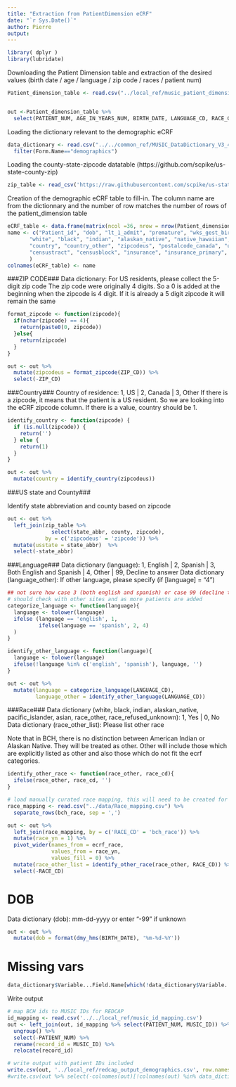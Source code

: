 ```yaml
---
title: "Extraction from PatientDimension eCRF"
date: "`r Sys.Date()`"
author: Pierre
output:
---
```


```r
library( dplyr )
library(lubridate)
```



Downloading the Patient Dimension table and extraction of the desired values (birth date / age / language / zip code / races / patient num)

```r

Patient_dimension_table <- read.csv("../local_ref/music_patient_dimension.csv")


out <-Patient_dimension_table %>%
  select(PATIENT_NUM, AGE_IN_YEARS_NUM, BIRTH_DATE, LANGUAGE_CD, RACE_CD, ZIP_CD)


```


Loading the dictionary relevant to the demographic eCRF

```r
data_dictionary <- read.csv("../../common_ref/MUSIC_DataDictionary_V3_4Dec20_final version_clean_0.csv")%>%
  filter(Form.Name=="demographics")
```


Loading the county-state-zipcode datatable (https://github.com/scpike/us-state-county-zip)

```r
zip_table <- read_csv('https://raw.githubusercontent.com/scpike/us-state-county-zip/master/geo-data.csv')
```


Creation of the demographic eCRF table to fill-in. The column name are from the dictionnary and the number of row matches the number of rows of the patient_dimension table

```r

eCRF_table <- data.frame(matrix(ncol =36, nrow = nrow(Patient_dimension_table)))
name <- c("Patient_id", "dob", "lt_1_admit", "premature", "wks_gest_birth", "corrected_gest_age", "ethnicity", "language","langauge_other",
       "white", "black", "indian", "alaskan_native", "native_hawaiian", "pacific_islander", "asian", "race_other", "race_other_list","race_refused_unknown",
       "country", "country_other", "zipcodeus", "postalcode_canada", "usstate", "canadaprovince", "residence_other", "county", "census","censusdt",
       "censustract", "censusblock", "insurance", "insurance_primary", "other_studies", "other_studies_list","other_studies_other"
       )
colnames(eCRF_table) <- name


```



###ZIP CODE###
Data dictionary: For US residents, please collect the 5-digit zip code
The zip code were originally 4 digits. So a 0 is added at the beginning when the zipcode is 4 digit. If it is already a 5 digit zipcode it will remain the same

```r


format_zipcode <- function(zipcode){
  if(nchar(zipcode) == 4){
    return(paste0(0, zipcode))
  }else{
    return(zipcode)
  }
}

out <- out %>%
  mutate(zipcodeus = format_zipcode(ZIP_CD)) %>%
  select(-ZIP_CD)

```


###Country###
Country of residence: 1, US | 2, Canada | 3, Other
If there is a zipcode, it means that the patient is a US resident. So we are looking into the eCRF zipcode column. If there is a value, country should be 1.
```r

identify_country <- function(zipcode) {
  if (is.null(zipcode)) {
    return('')
  } else {
    return(1)
  }
}

out <- out %>% 
  mutate(country = identify_country(zipcodeus))

```

###US state and County###

Identify state abbreviation and county based on zipcode

```r

out <- out %>%
  left_join(zip_table %>%
              select(state_abbr, county, zipcode),
            by = c('zipcodeus' = 'zipcode')) %>%
  mutate(usstate = state_abbr)  %>%
  select(-state_abbr)

```


###Language###
Data dictionary (language): 1, English | 2, Spanish | 3, Both English and Spanish | 4, Other | 99, Decline to answer
Data dictionary (language_other): If other language, please specify (if [language] = "4")

```r
## not sure how case 3 (both english and spanish) or case 99 (decline to answer) would appear in the EHR
# should check with other sites and as more patients are added
categorize_language <- function(language){
  language <- tolower(language)
  ifelse (language == 'english', 1, 
          ifelse(language == 'spanish', 2, 4)
  )
}

identify_other_language <- function(language){
  language <- tolower(language)
  ifelse(!language %in% c('english', 'spanish'), language, '')
}

out <- out %>%
  mutate(language = categorize_language(LANGUAGE_CD),
         language_other = identify_other_language(LANGUAGE_CD))


```


###Race### 
Data dictionary (white, black, indian, alaskan_native, pacific_islander, asian, race_other, race_refused_unknown): 1, Yes | 0, No
Data dictionary (race_other_list): Please list other race

Note that in BCH, there is no distinction between American Indian or Alaskan Native. They will be treated as other. 
Other will include those which are explicitly listed as other and also those which do not fit the ecrf categories.

```r

identify_other_race <- function(race_other, race_cd){
  ifelse(race_other, race_cd, '')
}

# load manually curated race mapping, this will need to be created for each site based on their data
race_mapping <- read.csv("../data/Race_mapping.csv") %>%
  separate_rows(bch_race, sep = ',')

out <- out %>%
  left_join(race_mapping, by = c('RACE_CD' = 'bch_race')) %>%
  mutate(race_yn = 1) %>%
  pivot_wider(names_from = ecrf_race,
              values_from = race_yn,
              values_fill = 0) %>%
  mutate(race_other_list = identify_other_race(race_other, RACE_CD)) %>%
  select(-RACE_CD)


```


# DOB
Data dictionary (dob): mm-dd-yyyy or enter "-99" if unknown
```r
out <- out %>%
  mutate(dob = format(dmy_hms(BIRTH_DATE), '%m-%d-%Y'))

```

# Missing vars
```r
data_dictionary$Variable...Field.Name[which(!data_dictionary$Variable...Field.Name %in% colnames(out))]

```


Write output
```r

# map BCH ids to MUSIC IDs for REDCAP
id_mapping <- read.csv('../../local_ref/music_id_mapping.csv')
out <- left_join(out, id_mapping %>% select(PATIENT_NUM, MUSIC_ID)) %>% 
  ungroup() %>% 
  select(-PATIENT_NUM) %>%
  rename(record_id = MUSIC_ID) %>%
  relocate(record_id)

# write output with patient IDs included
write.csv(out, '../local_ref/redcap_output_demographics.csv', row.names = FALSE)
#write.csv(out %>% select(-colnames(out)[!colnames(out) %in% data_dictionary$Variable...Field.Name]), "../local_ref/redcap_output_demographics.csv", row.names = FALSE)
```

